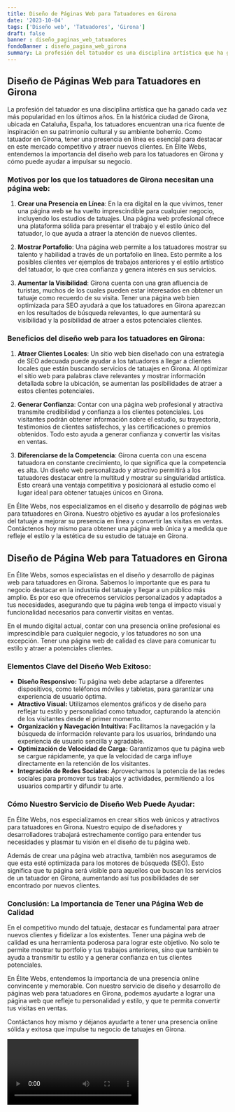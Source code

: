 ```yaml
---
title: Diseño de Páginas Web para Tatuadores en Girona
date: '2023-10-04'
tags: ['Diseño web', 'Tatuadores', 'Girona']
draft: false
banner : diseño_paginas_web_tatuadores
fondoBanner : diseño_pagina_web_girona
summary: La profesión del tatuador es una disciplina artística que ha ganado cada vez más popularidad en los últimos años. En la histórica ciudad de Girona, ubicada en Cataluña, España, los tatuadores encuentran una rica fuente de inspiración en su patrimonio cultural y su ambiente bohemio. Como tatuador en Girona, tener una presencia en línea es esencial para destacar en este mercado competitivo y atraer nuevos clientes. En Élite Webs, entendemos la importancia del diseño web para los tatuadores en Girona y cómo puede ayudar a impulsar su negocio.
---
```


## Diseño de Páginas Web para Tatuadores en Girona

La profesión del tatuador es una disciplina artística que ha ganado cada vez más popularidad en los últimos años. En la histórica ciudad de Girona, ubicada en Cataluña, España, los tatuadores encuentran una rica fuente de inspiración en su patrimonio cultural y su ambiente bohemio. Como tatuador en Girona, tener una presencia en línea es esencial para destacar en este mercado competitivo y atraer nuevos clientes. En Élite Webs, entendemos la importancia del diseño web para los tatuadores en Girona y cómo puede ayudar a impulsar su negocio.

### Motivos por los que los tatuadores de Girona necesitan una página web:

1. **Crear una Presencia en Línea**: En la era digital en la que vivimos, tener una página web se ha vuelto imprescindible para cualquier negocio, incluyendo los estudios de tatuajes. Una página web profesional ofrece una plataforma sólida para presentar el trabajo y el estilo único del tatuador, lo que ayuda a atraer la atención de nuevos clientes.

2. **Mostrar Portafolio**: Una página web permite a los tatuadores mostrar su talento y habilidad a través de un portafolio en línea. Esto permite a los posibles clientes ver ejemplos de trabajos anteriores y el estilo artístico del tatuador, lo que crea confianza y genera interés en sus servicios.

3. **Aumentar la Visibilidad**: Girona cuenta con una gran afluencia de turistas, muchos de los cuales pueden estar interesados en obtener un tatuaje como recuerdo de su visita. Tener una página web bien optimizada para SEO ayudará a que los tatuadores en Girona aparezcan en los resultados de búsqueda relevantes, lo que aumentará su visibilidad y la posibilidad de atraer a estos potenciales clientes.

### Beneficios del diseño web para los tatuadores en Girona:

1. **Atraer Clientes Locales**: Un sitio web bien diseñado con una estrategia de SEO adecuada puede ayudar a los tatuadores a llegar a clientes locales que están buscando servicios de tatuajes en Girona. Al optimizar el sitio web para palabras clave relevantes y mostrar información detallada sobre la ubicación, se aumentan las posibilidades de atraer a estos clientes potenciales.

2. **Generar Confianza**: Contar con una página web profesional y atractiva transmite credibilidad y confianza a los clientes potenciales. Los visitantes podrán obtener información sobre el estudio, su trayectoria, testimonios de clientes satisfechos, y las certificaciones o premios obtenidos. Todo esto ayuda a generar confianza y convertir las visitas en ventas.

3. **Diferenciarse de la Competencia**: Girona cuenta con una escena tatuadora en constante crecimiento, lo que significa que la competencia es alta. Un diseño web personalizado y atractivo permitirá a los tatuadores destacar entre la multitud y mostrar su singularidad artística. Esto creará una ventaja competitiva y posicionará al estudio como el lugar ideal para obtener tatuajes únicos en Girona.

En Élite Webs, nos especializamos en el diseño y desarrollo de páginas web para tatuadores en Girona. Nuestro objetivo es ayudar a los profesionales del tatuaje a mejorar su presencia en línea y convertir las visitas en ventas. Contáctenos hoy mismo para obtener una página web única y a medida que refleje el estilo y la estética de su estudio de tatuaje en Girona.

<GifSeo />

<Cta />

## **Diseño de Página Web para Tatuadores en Girona**

En Élite Webs, somos especialistas en el diseño y desarrollo de páginas web para tatuadores en Girona. Sabemos lo importante que es para tu negocio destacar en la industria del tatuaje y llegar a un público más amplio. Es por eso que ofrecemos servicios personalizados y adaptados a tus necesidades, asegurando que tu página web tenga el impacto visual y funcionalidad necesarios para convertir visitas en ventas.

En el mundo digital actual, contar con una presencia online profesional es imprescindible para cualquier negocio, y los tatuadores no son una excepción. Tener una página web de calidad es clave para comunicar tu estilo y atraer a potenciales clientes.

### **Elementos Clave del Diseño Web Exitoso:**

- **Diseño Responsivo:** Tu página web debe adaptarse a diferentes dispositivos, como teléfonos móviles y tabletas, para garantizar una experiencia de usuario óptima.
- **Atractivo Visual:** Utilizamos elementos gráficos y de diseño para reflejar tu estilo y personalidad como tatuador, capturando la atención de los visitantes desde el primer momento.
- **Organización y Navegación Intuitiva:** Facilitamos la navegación y la búsqueda de información relevante para los usuarios, brindando una experiencia de usuario sencilla y agradable.
- **Optimización de Velocidad de Carga:** Garantizamos que tu página web se cargue rápidamente, ya que la velocidad de carga influye directamente en la retención de los visitantes.
- **Integración de Redes Sociales:** Aprovechamos la potencia de las redes sociales para promover tus trabajos y actividades, permitiendo a los usuarios compartir y difundir tu arte.

### **Cómo Nuestro Servicio de Diseño Web Puede Ayudar:**

En Élite Webs, nos especializamos en crear sitios web únicos y atractivos para tatuadores en Girona. Nuestro equipo de diseñadores y desarrolladores trabajará estrechamente contigo para entender tus necesidades y plasmar tu visión en el diseño de tu página web.

Además de crear una página web atractiva, también nos aseguramos de que esta esté optimizada para los motores de búsqueda (SEO). Esto significa que tu página será visible para aquellos que buscan los servicios de un tatuador en Girona, aumentando así tus posibilidades de ser encontrado por nuevos clientes.

### **Conclusión: La Importancia de Tener una Página Web de Calidad**

En el competitivo mundo del tatuaje, destacar es fundamental para atraer nuevos clientes y fidelizar a los existentes. Tener una página web de calidad es una herramienta poderosa para lograr este objetivo. No solo te permite mostrar tu portfolio y tus trabajos anteriores, sino que también te ayuda a transmitir tu estilo y a generar confianza en tus clientes potenciales.

En Élite Webs, entendemos la importancia de una presencia online convincente y memorable. Con nuestro servicio de diseño y desarrollo de páginas web para tatuadores en Girona, podemos ayudarte a lograr una página web que refleje tu personalidad y estilo, y que te permita convertir tus visitas en ventas.

Contáctanos hoy mismo y déjanos ayudarte a tener una presencia online sólida y exitosa que impulse tu negocio de tatuajes en Girona.

<Video />

<CtaBot job='Tatuadores' city='Girona'/>

<Gmaps query='Girona+españa+maps' />